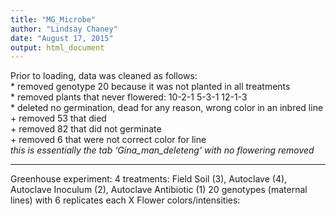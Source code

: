 ```yaml
---
title: "MG_Microbe"
author: "Lindsay Chaney"
date: "August 17, 2015"
output: html_document
---
```


Prior to loading, data was cleaned as follows:  
* removed genotype 20 because it was not planted in all treatments  
* removed plants that never flowered: 10-2-1   5-3-1   12-1-3  
* deleted no germination, dead for any reason, wrong color in an inbred line  
  + removed 53 that died  
  + removed 82 that did not germinate  
  + removed 6 that were not correct color for line  
*this is essentially the tab 'Gina_man_deleteng' with no flowering removed*  

***
Greenhouse experiment:
4 treatments: Field Soil (3), Autoclave (4), Autoclave Inoculum (2), Autoclave Antibiotic (1)
20 genotypes (maternal lines) with 6 replicates each
X Flower colors/intensities: 